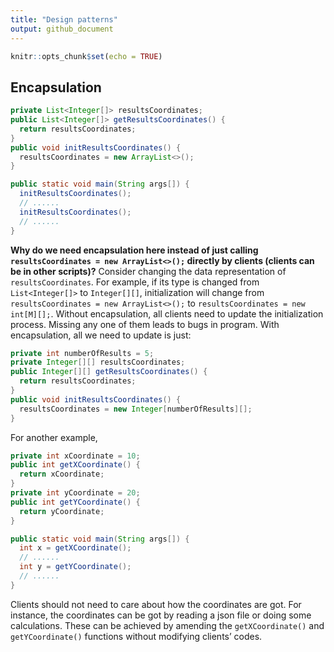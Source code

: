 ```yaml
---
title: "Design patterns"
output: github_document
---
```


```r
knitr::opts_chunk$set(echo = TRUE)
```

## Encapsulation
```java
private List<Integer[]> resultsCoordinates;
public List<Integer[]> getResultsCoordinates() {
  return resultsCoordinates;
}
public void initResultsCoordinates() {
  resultsCoordinates = new ArrayList<>();
}

public static void main(String args[]) {
  initResultsCoordinates();
  // ......
  initResultsCoordinates();
  // ......
}
```

**Why do we need encapsulation here instead of just calling `resultsCoordinates = new ArrayList<>();` directly by clients (clients can be in other scripts)?**
Consider changing the data representation of `resultsCoordinates`. For example, if its type is changed from `List<Integer[]>` to `Integer[][]`, initialization will change from `resultsCoordinates = new ArrayList<>();` to `resultsCoordinates = new int[M][];`. Without encapsulation, all clients need to update the initialization process. Missing any one of them leads to bugs in program. With encapsulation, all we need to update is just:
```java
private int numberOfResults = 5;
private Integer[][] resultsCoordinates;
public Integer[][] getResultsCoordinates() {
  return resultsCoordinates;
}
public void initResultsCoordinates() {
  resultsCoordinates = new Integer[numberOfResults][];
}
```

For another example,
```java
private int xCoordinate = 10;
public int getXCoordinate() {
  return xCoordinate;
}
private int yCoordinate = 20;
public int getYCoordinate() {
  return yCoordinate;
}

public static void main(String args[]) {
  int x = getXCoordinate();
  // ......
  int y = getYCoordinate();
  // ......
}
```

Clients should not need to care about how the coordinates are got. For instance, the coordinates can be got by reading a json file or doing some calculations. These can be achieved by amending the `getXCoordinate()` and `getYCoordinate()` functions without modifying clients' codes.
